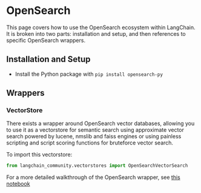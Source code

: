 # OpenSearch

This page covers how to use the OpenSearch ecosystem within LangChain.
It is broken into two parts: installation and setup, and then references to specific OpenSearch wrappers.

## Installation and Setup
- Install the Python package with `pip install opensearch-py`
## Wrappers

### VectorStore

There exists a wrapper around OpenSearch vector databases, allowing you to use it as a vectorstore
for semantic search using approximate vector search powered by lucene, nmslib and faiss engines
or using painless scripting and script scoring functions for bruteforce vector search.

To import this vectorstore:
```python
from langchain_community.vectorstores import OpenSearchVectorSearch
```

For a more detailed walkthrough of the OpenSearch wrapper, see [this notebook](/oss/integrations/vectorstores/opensearch)
